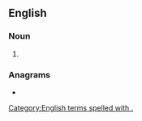 {{also|ext}}
==English==

===Noun===
{{en-noun|exts.}}

# {{abbreviation of|extension|lang=en}}

===Anagrams===
* {{anagrams|en|TeX|Tex|Tex.|tex}}

[[Category:English terms spelled with .]]